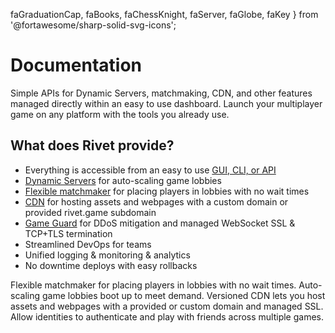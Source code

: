   faGraduationCap,
  faBooks,
  faChessKnight,
  faServer,
  faGlobe,
  faKey
} from '@fortawesome/sharp-solid-svg-icons';

<HeroPattern />

# Documentation

Simple APIs for Dynamic Servers, matchmaking, CDN, and other features managed directly within an easy to use dashboard. Launch your multiplayer game on any platform with the tools you already use.

## What does Rivet provide?

- Everything is accessible from an easy to use [GUI, CLI, or API](/docs/general/gui-cli-api)
- [Dynamic Servers](/docs/dynamic-servers/index) for auto-scaling game lobbies
- [Flexible matchmaker](/docs/matchmaker/index) for placing players in lobbies with no wait times
- [CDN](/docs/cdn) for hosting assets and webpages with a custom domain or provided rivet.game subdomain
- [Game Guard](/docs/dynamic-servers/concepts/game-guard) for DDoS mitigation and managed WebSocket SSL & TCP+TLS termination
- Streamlined DevOps for teams
- Unified logging & monitoring & analytics
- No downtime deploys with easy rollbacks

<ResourceGroup>
  <Resource title='Libraries' icon={faBooks} href='/docs/general/libraries' />
  <Resource title='Matchmaker' icon={faChessKnight} href='/docs/matchmaker/index'>
    Flexible matchmaker for placing players in lobbies with no wait times.
  </Resource>
  <Resource
    title='Dynamic Servers'
    icon={faServer}
    iconType='duotone'
    href='/docs/dynamic-servers/index'
  >
    Auto-scaling game lobbies boot up to meet demand.
  </Resource>
  <Resource title='CDN' icon={faGlobe} href='/docs/cdn'>
    Versioned CDN lets you host assets and webpages with a provided or custom domain and managed SSL.
  </Resource>
  <Resource title='Identity' icon={faKey} href='/docs/identity/index'>
    Allow identities to authenticate and play with friends across multiple games.
  </Resource>
</ResourceGroup>
